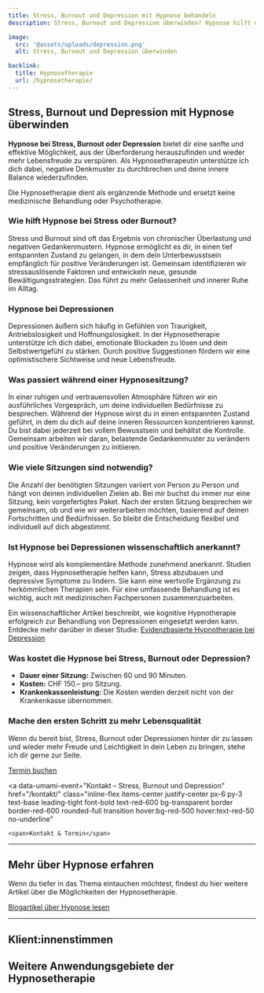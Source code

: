 ```yaml
---
title: Stress, Burnout und Depression mit Hypnose behandeln
description: Stress, Burnout und Depression überwinden? Hypnose hilft dir, gelassener zu werden und Denkmuster zu durchbrechen. Finde mit Hypnose zu mehr Freude und Leichtigkeit.

image:
  src: '@assets/uploads/depression.png'
  alt: Stress, Burnout und Depression überwinden

backlink:
  title: Hypnosetherapie
  url: /hypnosetherapie/
---
```




## Stress, Burnout und Depression mit Hypnose überwinden

**Hypnose bei Stress, Burnout oder Depression** bietet dir eine sanfte und effektive Möglichkeit, aus der Überforderung herauszufinden und wieder mehr Lebensfreude zu verspüren. Als Hypnosetherapeutin unterstütze ich dich dabei, negative Denkmuster zu durchbrechen und deine innere Balance wiederzufinden.

Die Hypnosetherapie dient als ergänzende Methode und ersetzt keine medizinische Behandlung oder Psychotherapie.

### Wie hilft Hypnose bei Stress oder Burnout?

Stress und Burnout sind oft das Ergebnis von chronischer Überlastung und negativen Gedankenmustern. Hypnose ermöglicht es dir, in einen tief entspannten Zustand zu gelangen, in dem dein Unterbewusstsein empfänglich für positive Veränderungen ist. Gemeinsam identifizieren wir stressauslösende Faktoren und entwickeln neue, gesunde Bewältigungsstrategien. Das führt zu mehr Gelassenheit und innerer Ruhe im Alltag.

### Hypnose bei Depressionen

Depressionen äußern sich häufig in Gefühlen von Traurigkeit, Antriebslosigkeit und Hoffnungslosigkeit. In der Hypnosetherapie unterstütze ich dich dabei, emotionale Blockaden zu lösen und dein Selbstwertgefühl zu stärken. Durch positive Suggestionen fördern wir eine optimistischere Sichtweise und neue Lebensfreude.

### Was passiert während einer Hypnosesitzung?

In einer ruhigen und vertrauensvollen Atmosphäre führen wir ein ausführliches Vorgespräch, um deine individuellen Bedürfnisse zu besprechen. Während der Hypnose wirst du in einen entspannten Zustand geführt, in dem du dich auf deine inneren Ressourcen konzentrieren kannst. Du bist dabei jederzeit bei vollem Bewusstsein und behältst die Kontrolle. Gemeinsam arbeiten wir daran, belastende Gedankenmuster zu verändern und positive Veränderungen zu initiieren.

### Wie viele Sitzungen sind notwendig?

Die Anzahl der benötigten Sitzungen variiert von Person zu Person und hängt von deinen individuellen Zielen ab. Bei mir buchst du immer nur eine Sitzung, kein vorgefertigtes Paket. Nach der ersten Sitzung besprechen wir gemeinsam, ob und wie wir weiterarbeiten möchten, basierend auf deinen Fortschritten und Bedürfnissen. So bleibt die Entscheidung flexibel und individuell auf dich abgestimmt.

### Ist Hypnose bei Depressionen wissenschaftlich anerkannt?

Hypnose wird als komplementäre Methode zunehmend anerkannt. Studien zeigen, dass Hypnosetherapie helfen kann, Stress abzubauen und depressive Symptome zu lindern. Sie kann eine wertvolle Ergänzung zu herkömmlichen Therapien sein. Für eine umfassende Behandlung ist es wichtig, auch mit medizinischen Fachpersonen zusammenzuarbeiten.

Ein wissenschaftlicher Artikel beschreibt, wie kognitive Hypnotherapie erfolgreich zur Behandlung von Depressionen eingesetzt werden kann. Entdecke mehr darüber in dieser Studie: <a href="https://www.tandfonline.com/doi/full/10.1080/00207140903523194#abstract" class="text-red-700 underline" target="_blank">Evidenzbasierte Hypnotherapie bei Depression</a>

### Was kostet die Hypnose bei Stress, Burnout oder Depression?

- **Dauer einer Sitzung:** Zwischen 60 und 90 Minuten.
- **Kosten:** CHF 150.– pro Sitzung.
- **Krankenkassenleistung:** Die Kosten werden derzeit nicht von der Krankenkasse übernommen.

### Mache den ersten Schritt zu mehr Lebensqualität

Wenn du bereit bist, Stress, Burnout oder Depressionen hinter dir zu lassen und wieder mehr Freude und Leichtigkeit in dein Leben zu bringen, stehe ich dir gerne zur Seite.

<div class="flex flex-wrap gap-4">
  <a
    data-umami-event="Termin buchen – Stress, Burnout und Depression"
    href="https://calendly.com/bern-hypnose/erstsitzung"
    target="_blank"
    class="inline-flex no-prose items-center justify-center px-6 py-3 text-base leading-tight font-bold text-white bg-red-600 border border-red-600 rounded-full transition hover:bg-red-500 hover:text-red-50 no-underline"
  >
    <span>Termin buchen</span>
  </a>

  <a
    data-umami-event="Kontakt – Stress, Burnout und Depression"
    href="/kontakt/"
    class="inline-flex items-center justify-center px-6 py-3 text-base leading-tight font-bold text-red-600 bg-transparent border border-red-600 rounded-full transition hover:bg-red-500 hover:text-red-50 no-underline"
  >
    <span>Kontakt & Termin</span>
  </a>
</div>

<hr class="border-gray-400" />

## Mehr über Hypnose erfahren

Wenn du tiefer in das Thema eintauchen möchtest, findest du hier weitere Artikel über die Möglichkeiten der Hypnosetherapie.

<a href="/blog/" class="inline-flex items-center justify-center px-6 py-3 text-base leading-tight font-bold text-red-600 bg-transparent border border-red-600 rounded-full transition hover:bg-red-500 hover:text-red-50 no-underline">
  <span>Blogartikel über Hypnose lesen</span>
</a>

<hr class="border-gray-400" />

## Klient:innenstimmen
<div className="not-prose">
  <Testimonials ids={[3]} noTitle />
</div>

## Weitere Anwendungsgebiete der Hypnosetherapie

<SubPagesTopics id="hypnotherapy" exclude="/hypnosetherapie/stress-burnout-und-depression/" columns={3} />
